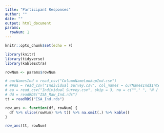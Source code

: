 ```yaml
---
title: "Participant Responses"
author: ""
date: ""
output: html_document
params:
  rowNum: 1
---
```


```r
knitr::opts_chunk$set(echo = F)

```


```r
library(knitr)
library(tidyverse)
library(kableExtra)
```



```r
rowNum <- params$rowNum
```



```r
# ourNamesInd = read_csv("ColumnNameLookupInd.csv")
# ##aa = read_csv("Individual Survey.csv", col_names = ourNamesInd$InternalName, skip = 3, na = c(""," ", "N / A"))
# aa = read_csv("Individual Survey.csv", skip = 3, na = c(""," ", "N / A"))
# dd = readRDS("ISA_Raw_Ind.rds")
tt = readRDS("ISA_Ind.rds")
```


```r
row_ans <- function(df, rowNum) {
  df %>% slice(rowNum) %>% t() %>% na.omit(.) %>% kable()
}

row_ans(tt, rowNum)

```




